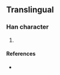 {{character info/new}}
==Translingual==

===Han character===
{{Han char|rn=86|rad=火|as=12|sn=16|four=|canj=OOF,XOOF|ids=⿱⿰隹欠灬}}

# {{defn|Han|sort=火12}}

====References====
* {{Han ref|kx=0684.161|hdz=32240.031|uh=71DE|ud=29150}}
